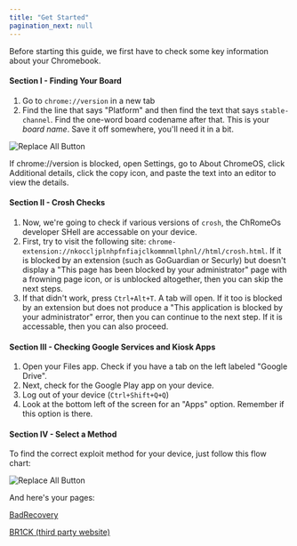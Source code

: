 ```yaml
---
title: "Get Started"
pagination_next: null
---
```


Before starting this guide, we first have to check some key information about your Chromebook.

#### Section I - Finding Your Board

1. Go to `chrome://version` in a new tab
1. Find the line that says "Platform" and then find the text that says `stable-channel`. Find the one-word board codename after that. This is your *board name*. Save it off somewhere, you'll need it in a bit.

![Replace All Button](\img\find-board-stable-channel.png)

If chrome://version is blocked, open Settings, go to About ChromeOS, click Additional details, click the copy icon, and paste the text into an editor to view the details.


#### Section II - Crosh Checks

1. Now, we're going to check if various versions of `crosh`, the ChRomeOs developer SHell are accessable on your device.
1. First, try to visit the following site: `chrome-extension://nkoccljplnhpfnfiajclkommnmllphnl//html/crosh.html`. If it is blocked by an extension (such as GoGuardian or Securly) but doesn't display a "This page has been blocked by your administrator" page with a frowning page icon, or is unblocked altogether, then you can skip the next steps.
1. If that didn't work, press `Ctrl+Alt+T`. A tab will open. If it too is blocked by an extension but does not produce a "This application is blocked by your administrator" error, then you can continue to the next step. If it is accessable, then you can also proceed.

#### Section III - Checking Google Services and Kiosk Apps

1. Open your Files app. Check if you have a tab on the left labeled "Google Drive".
1. Next, check for the Google Play app on your device.
1. Log out of your device (`Ctrl+Shift+Q+Q`)
1. Look at the bottom left of the screen for an "Apps" option. Remember if this option is there.

#### Section IV - Select a Method

To find the correct exploit method for your device, just follow this flow chart:

![Replace All Button](\img\Flow.png)

And here's your pages:

[BadRecovery](exploits/badrecovery)

[BR1CK (third party website)](exploits/br1ck)
